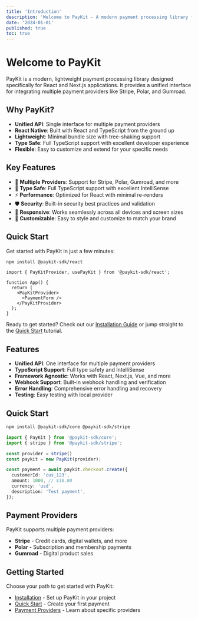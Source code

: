 ```yaml
---
title: 'Introduction'
description: 'Welcome to PayKit - A modern payment processing library for React and Next.js applications.'
date: '2024-01-01'
published: true
toc: true
---
```


# Welcome to PayKit

PayKit is a modern, lightweight payment processing library designed specifically for React and Next.js applications. It provides a unified interface for integrating multiple payment providers like Stripe, Polar, and Gumroad.

## Why PayKit?

- **Unified API**: Single interface for multiple payment providers
- **React Native**: Built with React and TypeScript from the ground up
- **Lightweight**: Minimal bundle size with tree-shaking support
- **Type Safe**: Full TypeScript support with excellent developer experience
- **Flexible**: Easy to customize and extend for your specific needs

## Key Features

- 🔄 **Multiple Providers**: Support for Stripe, Polar, Gumroad, and more
- 🎯 **Type Safe**: Full TypeScript support with excellent IntelliSense
- ⚡ **Performance**: Optimized for React with minimal re-renders
- 🛡️ **Security**: Built-in security best practices and validation
- 📱 **Responsive**: Works seamlessly across all devices and screen sizes
- 🎨 **Customizable**: Easy to style and customize to match your brand

## Quick Start

Get started with PayKit in just a few minutes:

```bash
npm install @paykit-sdk/react
```

```tsx
import { PayKitProvider, usePayKit } from '@paykit-sdk/react';

function App() {
  return (
    <PayKitProvider>
      <PaymentForm />
    </PayKitProvider>
  );
}
```

Ready to get started? Check out our [Installation Guide](/docs/installation) or jump straight to the [Quick Start](/docs/getting-started) tutorial.

## Features

- **Unified API**: One interface for multiple payment providers
- **TypeScript Support**: Full type safety and IntelliSense
- **Framework Agnostic**: Works with React, Next.js, Vue, and more
- **Webhook Support**: Built-in webhook handling and verification
- **Error Handling**: Comprehensive error handling and recovery
- **Testing**: Easy testing with local provider

## Quick Start

```bash
npm install @paykit-sdk/core @paykit-sdk/stripe
```

```typescript
import { PayKit } from '@paykit-sdk/core';
import { stripe } from '@paykit-sdk/stripe';

const provider = stripe()
const paykit = new PayKit(provider);

const payment = await paykit.checkout.create({
  customerId: 'cus_123',
  amount: 1000, // $10.00
  currency: 'usd',
  description: 'Test payment',
});
```

## Payment Providers

PayKit supports multiple payment providers:

- **Stripe** - Credit cards, digital wallets, and more
- **Polar** - Subscription and membership payments
- **Gumroad** - Digital product sales

## Getting Started

Choose your path to get started with PayKit:

- [Installation](/docs/installation) - Set up PayKit in your project
- [Quick Start](/docs/getting-started) - Create your first payment
- [Payment Providers](/docs/providers/stripe) - Learn about specific providers
